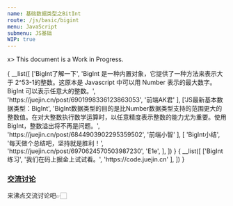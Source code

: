 ```yaml
---
name: 基础数据类型之BitInt
route: /js/basic/bigint
menu: JavaScript
submenu: JS基础
WIP: true
---
```


x> This document is a Work in Progress.


<Tabs activeId="1">
  <Tabs.Tab id="1" title="参考资料📖">{
    __list([
      ['BigInt了解一下',
       'BigInt 是一种内置对象，它提供了一种方法来表示大于 2^53-1的整数。这原本是 Javascript 中可以用 Number 表示的最大数字。BigInt 可以表示任意大的整数。',
       'https://juejin.cn/post/6901998336123863053',
       '前端AK君'
      ],
      ['JS最新基本数据类型：BigInt',
       'BigInt数据类型的目的是比Number数据类型支持的范围更大的整数值。在对大整数执行数学运算时，以任意精度表示整数的能力尤为重要。使用BigInt，整数溢出将不再是问题。',
       'https://juejin.cn/post/6844903902295359502',
       '前端小智'
      ],
      [
        'BigInt小结',
        '每天做个总结吧，坚持就是胜利！',
        'https://juejin.cn/post/6970624570503987230',
        'E1e',
      ],
    ])
  }</Tabs.Tab>
  <Tabs.Tab id="2" title="练习题📝">{
    __list([
      ['BigInt练习',
       '我们在码上掘金上试试看。',
       'https://code.juejin.cn'
      ],
    ])
  }</Tabs.Tab>
  <Tabs.Tab id="3" title="交流讨论🔥">
    <h3><a href="https://juejin.cn/pins/club/6824710202655244301" target="_blank">交流讨论</a></h3>
    <p>来沸点交流讨论吧👉🏻</p>
  </Tabs.Tab>
</Tabs>